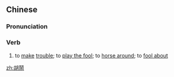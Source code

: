 {{also|胡闹}}
==Chinese==
{{zh-forms|s=胡闹}}

===Pronunciation===
{{zh-pron
|m=húnào
|h=pfs=fù-nau
|cat=v
}}

===Verb===
{{zh-verb}}

# to [[make]] [[trouble]]; to [[play the fool]]; to [[horse around]]; to [[fool about]]

[[zh:胡鬧]]